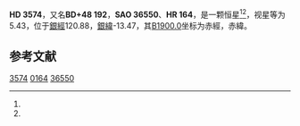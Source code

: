 {{Starbox begin
| name = HD 3574
}}
{{Starbox observe
| epoch = [[J2000.0|J2000.0]]
| constell = {{星座名待查}}<ref name=SIMBAD>{{cite web
 | url=http://simbad.u-strasbg.fr/simbad/sim-id?Ident=HR+164
 | title =Pulsating variable Star
 | publisher=Centre de Données astronomiques de Strasbourg
 | work=SIMBAD
 | accessdate=2012-07-13}}</ref><ref name=DATA>{{cite web
 | url=http://vizier.u-strasbg.fr/viz-bin/VizieR-5?-out.add=.&-source=5050&-corr=PK=HR&-out.max=9999&HR=164
 | title=VizieR Detailed Page
 | accessdate=2012-07-13
 | archive-date=2016-03-05
 | archive-url=https://web.archive.org/web/20160305002426/http://vizier.u-strasbg.fr/viz-bin/VizieR-5?-out.add=.&-source=5050&-corr=PK=HR&-out.max=9999&HR=164
 | dead-url=no
 }}</ref>
| 星官 = 
| ra = {{RA|0|39|9.9}}<ref name=SIMBAD /><ref name=DATA />
| dec = {{DEC|+49|21|16}}<ref name=SIMBAD /><ref name=DATA />
| appmag_v = 5.43<ref name=SIMBAD /><ref name=DATA />
}}
{{Starbox character
| class = K7III<ref name=SIMBAD /><ref name=DATA />
| b-v = 1.64<ref name=SIMBAD /><ref name=DATA />
| u-b = <ref name=SIMBAD /><ref name=DATA />
| r-i = <ref name=SIMBAD /><ref name=DATA />
| variable = 
}}
{{Starbox astrometry
| radial_v = 
| prop_mo_ra = -8
| parallax = 
| p_error = 
}}
{{Starbox catalog
| names =BD+48 192，[[SAO星表|SAO]] 36550，[[HD星表|HD]] 3574，[[HR星表|HR]] 164}}
{{Starbox reference |Simbad=HR+164}}
{{Starbox end}}

'''HD 3574'''，又名'''BD+48 192'''，'''SAO 36550'''、'''HR 164'''，是一颗恒星<ref name=SIMBAD /><ref name=DATA />，视星等为5.43，位于[[銀道座標系|銀經]]120.88，[[銀道座標系|銀緯]]-13.47，其[[B1900.0|B1900.0]]坐标为赤經{{RA|0|33|38}}，赤緯{{DEC|+48|-13.47|18}}。

== 参考文献 ==
{{reflist}}

{{star-stub}}

[[Category:HD和HDE天體|3574]]
[[Category:HR天體|0164]]
[[Category:SAO天體|36550]]